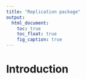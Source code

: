 ```yaml
---
title: "Replication package"
output:
  html_document:
    toc: true
    toc_float: true
    fig_caption: true
---
```


# Introduction

